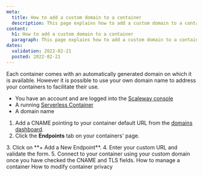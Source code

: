 ```yaml
---
meta:
  title: How to add a custom domain to a container
  description: This page explains how to add a custom domain to a container
content:
  h1: How to add a custom domain to a container
  paragraph: This page explains how to add a custom domain to a container
dates:
  validation: 2022-02-21
  posted: 2022-02-21
---
```


Each container comes with an automatically generated domain on which it is available. However it is possible to use your own domain name to address your containers to facilitate their use.

<Message type="requirement">

- You have an account and are logged into the [Scaleway console](https://console.scaleway.com)
- A running [Serverless Container](https://www.scaleway.com/en/docs/compute/containers/how-to/deploy-a-container/)
- A domain name 

</Message>

1. Add a CNAME pointing to your container default URL from the [domains dashboard](/network/dns-cloud/how-to/manage-dns-records/).
2. Click the **Endpoints** tab on your containers' page.
  <Lightbox src="scaleway-containers-domain.png" alt="" />
3. Click on **+ Add a New Endpoint**.
4. Enter your custom URL and validate the form.
5. Connect to your container using your custom domain once you have checked the CNAME and TLS fields.

<Navigation title="See Also">
  <PreviousButton to="/compute/containers/how-to/manage-a-container/">How to manage a container</PreviousButton>
  <NextButton to="/compute/containers/how-to/modify-container-privacy/">How to modify container privacy</NextButton>
</Navigation>